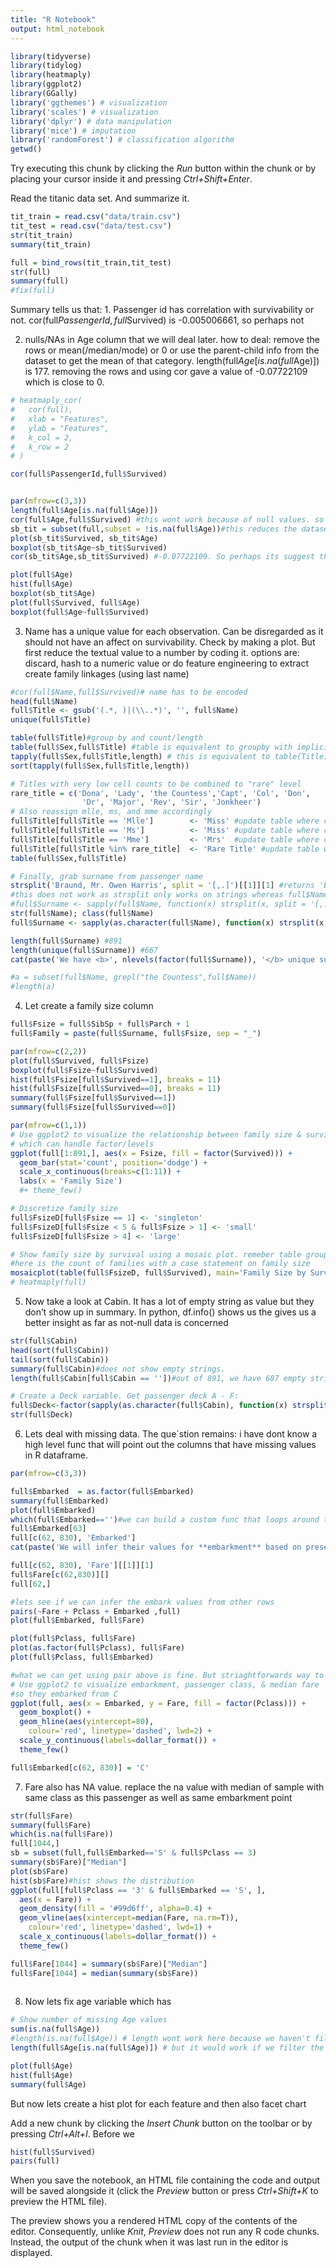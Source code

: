 ```yaml
---
title: "R Notebook"
output: html_notebook
---
```


```r
library(tidyverse)
library(tidylog)
library(heatmaply)
library(ggplot2)
library(GGally)
library('ggthemes') # visualization
library('scales') # visualization
library('dplyr') # data manipulation
library('mice') # imputation
library('randomForest') # classification algorithm
getwd()
```


Try executing this chunk by clicking the *Run* button within the chunk or by placing your cursor inside it and pressing *Ctrl+Shift+Enter*. 

Read the titanic data set. And summarize it.
```r
tit_train = read.csv("data/train.csv")
tit_test = read.csv("data/test.csv")
str(tit_train)
summary(tit_train)

full = bind_rows(tit_train,tit_test)
str(full)
summary(full)
#fix(full)
```
Summary tells us that:
1. Passenger id has correlation with survivability or not. 
   cor(full$PassengerId,full$Survived) is -0.005006661, so perhaps not

2. nulls/NAs in Age column that we will deal later. how to deal: remove the rows or mean(/median/mode) or 0 or use the parent-child info from the dataset to get the mean of that category.
   length(full$Age[is.na(full$Age)]) is 177. removing the rows and using cor gave a value of -0.07722109 which is close to 0.
   
```r
# heatmaply_cor(
#   cor(full),
#   xlab = "Features",
#   ylab = "Features",
#   k_col = 2,
#   k_row = 2
# )

cor(full$PassengerId,full$Survived)


par(mfrow=c(3,3))
length(full$Age[is.na(full$Age)])
cor(full$Age,full$Survived) #this wont work because of null values. so temporarily, use subset to sniff the relationship
sb_tit = subset(full,subset = !is.na(full$Age))#this reduces the dataset to 714 rows.
plot(sb_tit$Survived, sb_tit$Age)
boxplot(sb_tit$Age~sb_tit$Survived)
cor(sb_tit$Age,sb_tit$Survived) #-0.07722109. So perhaps its suggest that there is not correlation?

plot(full$Age)
hist(full$Age)
boxplot(sb_tit$Age)
plot(full$Survived, full$Age)
boxplot(full$Age~full$Survived)
```
3. Name has a unique value for each observation. Can be disregarded as it should not have an affect on survivability. Check by making a plot. But first reduce the textual value to a number by coding it. options are: discard, hash to a numeric value or do feature engineering to extract create family linkages (using last name) 
```r
#cor(full$Name,full$Survived)# name has to be encoded
head(full$Name)
full$Title <- gsub('(.*, )|(\\..*)', '', full$Name)
unique(full$Title)

table(full$Title)#group by and count/length
table(full$Sex,full$Title) #table is equivalent to groupby with implicit count/length using a case statement
tapply(full$Sex,full$Title,length) # this is equivalent to table(Title). The equivalent group is has implicit count/length without case statement
sort(tapply(full$Sex,full$Title,length))

# Titles with very low cell counts to be combined to "rare" level
rare_title = c('Dona', 'Lady', 'the Countess','Capt', 'Col', 'Don', 
                'Dr', 'Major', 'Rev', 'Sir', 'Jonkheer')
# Also reassign mlle, ms, and mme accordingly
full$Title[full$Title == 'Mlle']        <- 'Miss' #update table where condition
full$Title[full$Title == 'Ms']          <- 'Miss' #update table where condition
full$Title[full$Title == 'Mme']         <- 'Mrs'  #update table where condition
full$Title[full$Title %in% rare_title]  <- 'Rare Title' #update table where condition
table(full$Sex,full$Title) 

# Finally, grab surname from passenger name
strsplit('Braund, Mr. Owen Harris', split = '[,.]')[[1]][1] #returns 'Braund'
#this does not work as strsplit only works on strings whereas full$Name is a factor. So first typecast it to character vector(aka string)
#full$Surname <- sapply(full$Name, function(x) strsplit(x, split = '[,.]')[[1]][1])
str(full$Name); class(full$Name)
full$Surname <- sapply(as.character(full$Name), function(x) strsplit(x, split = '[,.]')[[1]][1])

length(full$Surname) #891
length(unique(full$Surname)) #667
cat(paste('We have <b>', nlevels(factor(full$Surname)), '</b> unique surnames. I would be interested to infer ethnicity based on surname --- another time.'))

#a = subset(full$Name, grepl("the Countess",full$Name))
#length(a)
```

4. Let create a family size column
```r
full$Fsize = full$SibSp + full$Parch + 1
full$Family = paste(full$Surname, full$Fsize, sep = "_")

par(mfrow=c(2,2))
plot(full$Survived, full$Fsize)
boxplot(full$Fsize~full$Survived)
hist(full$Fsize[full$Survived==1], breaks = 11)
hist(full$Fsize[full$Survived==0], breaks = 11)
summary(full$Fsize[full$Survived==1])
summary(full$Fsize[full$Survived==0])

par(mfrow=c(1,1))
# Use ggplot2 to visualize the relationship between family size & survival. I could not produce a simialr plot with hist 
# which can handle factor/levels
ggplot(full[1:891,], aes(x = Fsize, fill = factor(Survived))) +
  geom_bar(stat='count', position='dodge') +
  scale_x_continuous(breaks=c(1:11)) +
  labs(x = 'Family Size') 
  #+ theme_few()

# Discretize family size
full$FsizeD[full$Fsize == 1] <- 'singleton'
full$FsizeD[full$Fsize < 5 & full$Fsize > 1] <- 'small'
full$FsizeD[full$Fsize > 4] <- 'large'

# Show family size by survival using a mosaic plot. remeber table groups by and use count(or length agregate func). Sowhat we see 
#here is the count of families with a case statement on family size
mosaicplot(table(full$FsizeD, full$Survived), main='Family Size by Survival', shade=TRUE)
# heatmaply(full)
```

5. Now take a look at Cabin. It has a lot of empty string as value but they don't show up in summary. In python, df.info() shows us the gives us a better insight as far as not-null data is concerned
```r
str(full$Cabin)
head(sort(full$Cabin))
tail(sort(full$Cabin))
summary(full$Cabin)#does not show empty strings.
length(full$Cabin[full$Cabin == ''])#out of 891, we have 687 empty strings. So how we look for this anomaly?

# Create a Deck variable. Get passenger deck A - F:
full$Deck<-factor(sapply(as.character(full$Cabin), function(x) strsplit(x, NULL)[[1]][1]))
str(full$Deck)

```
6. Lets deal with missing data. The que`stion remains: i have dont know a high level func that will point out the columns that have missing values in R dataframe.

```r
par(mfrow=c(3,3))

full$Embarked  = as.factor(full$Embarked)
summary(full$Embarked)
plot(full$Embarked)
which(full$Embarked=='')#we can build a custom func that loops around this to give us the desired result
full$Embarked[63]
full[c(62, 830), 'Embarked']
cat(paste('We will infer their values for **embarkment** based on present data that we can imagine may be relevant: **passenger class** and **fare**. We see that they paid<b> $', full[c(62, 830), 'Fare'][1], '</b>and<b> $', full[c(62, 830), 'Fare'][2], '</b>respectively and their classes are<b>', full[c(62, 830), 'Pclass'][1], '</b>and<b>', full[c(62, 830), 'Pclass'][2], '</b>. So from where did they embark?'))

full[c(62, 830), 'Fare'][[1]][1]
full$Fare[c(62,830)][]
full[62,]

#lets see if we can infer the embark values from other rows
pairs(~Fare + Pclass + Embarked ,full)
plot(full$Embarked, full$Fare) 

plot(full$Pclass, full$Fare)
plot(as.factor(full$Pclass), full$Fare)
plot(full$Pclass, full$Embarked)

#what we can get using pair above is fine. But striaghtforwards way to plot on a single plot 3 with ggplot is:
# Use ggplot2 to visualize embarkment, passenger class, & median fare
#so they embarked from C
ggplot(full, aes(x = Embarked, y = Fare, fill = factor(Pclass))) +
  geom_boxplot() +
  geom_hline(aes(yintercept=80), 
    colour='red', linetype='dashed', lwd=2) +
  scale_y_continuous(labels=dollar_format()) +
  theme_few()

full$Embarked[c(62, 830)] = 'C'
```

7. Fare also has NA value. replace the na value with median of sample with same class as this passenger as well as same embarkment point
```r
str(full$Fare)
summary(full$Fare)
which(is.na(full$Fare))
full[1044,]
sb = subset(full,full$Embarked=='S' & full$Pclass == 3)
summary(sb$Fare)["Median"]
plot(sb$Fare)
hist(sb$Fare)#hist shows the distribution 
ggplot(full[full$Pclass == '3' & full$Embarked == 'S', ], 
  aes(x = Fare)) +
  geom_density(fill = '#99d6ff', alpha=0.4) + 
  geom_vline(aes(xintercept=median(Fare, na.rm=T)),
    colour='red', linetype='dashed', lwd=1) +
  scale_x_continuous(labels=dollar_format()) +
  theme_few()

full$Fare[1044] = summary(sb$Fare)["Median"]
full$Fare[1044] = median(summary(sb$Fare))
                         
```

8. Now lets fix age variable which has
```r

# Show number of missing Age values
sum(is.na(full$Age))
#length(is.na(full$Age)) # length wont work here because we haven't filtered the rows 
length(full$Age[is.na(full$Age)]) # but it would work if we filter the rows

plot(full$Age)
hist(full$Age)
summary(full$Age)
```


But now lets create a hist plot for each feature and then also facet chart

Add a new chunk by clicking the *Insert Chunk* button on the toolbar or by pressing *Ctrl+Alt+I*.
Before we 
```r
hist(full$Survived)
pairs(full)
```


When you save the notebook, an HTML file containing the code and output will be saved alongside it (click the *Preview* button or press *Ctrl+Shift+K* to preview the HTML file).

The preview shows you a rendered HTML copy of the contents of the editor. Consequently, unlike *Knit*, *Preview* does not run any R code chunks. Instead, the output of the chunk when it was last run in the editor is displayed.



